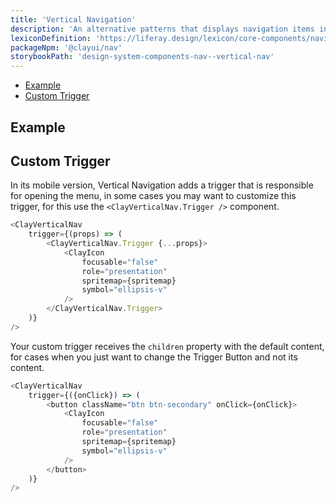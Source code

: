```yaml
---
title: 'Vertical Navigation'
description: 'An alternative patterns that displays navigation items in a vertical menu.'
lexiconDefinition: 'https://liferay.design/lexicon/core-components/navigation/vertical-nav/'
packageNpm: '@clayui/nav'
storybookPath: 'design-system-components-nav--vertical-nav'
---
```



<div class="nav-toc-absolute">
<div class="nav-toc">

-   [Example](#example)
-   [Custom Trigger](#custom-trigger)

</div>
</div>

## Example

<VerticalNavigation />

## Custom Trigger

In its mobile version, Vertical Navigation adds a trigger that is responsible for opening the menu, in some cases you may want to customize this trigger, for this use the `<ClayVerticalNav.Trigger />` component.

```js
<ClayVerticalNav
	trigger={(props) => (
		<ClayVerticalNav.Trigger {...props}>
			<ClayIcon
				focusable="false"
				role="presentation"
				spritemap={spritemap}
				symbol="ellipsis-v"
			/>
		</ClayVerticalNav.Trigger>
	)}
/>
```

Your custom trigger receives the `children` property with the default content, for cases when you just want to change the Trigger Button and not its content.

```js
<ClayVerticalNav
	trigger={({onClick}) => (
		<button className="btn btn-secondary" onClick={onClick}>
			<ClayIcon
				focusable="false"
				role="presentation"
				spritemap={spritemap}
				symbol="ellipsis-v"
			/>
		</button>
	)}
/>
```

